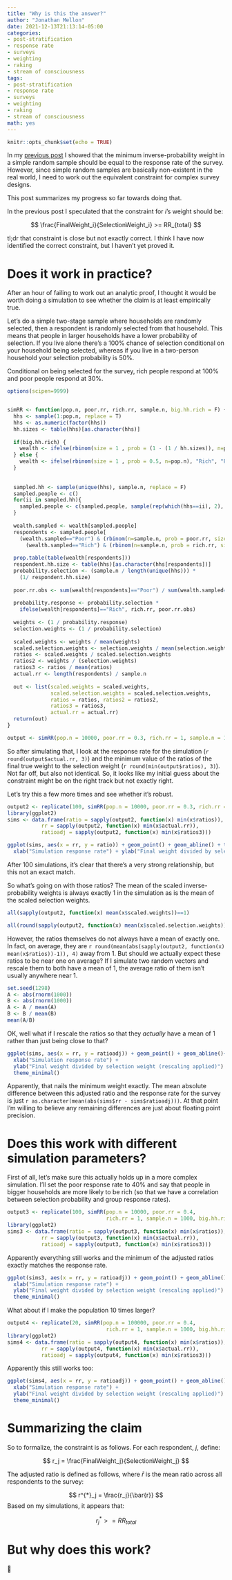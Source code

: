 ```yaml
---
title: "Why is this the answer?"
author: "Jonathan Mellon"
date: 2021-12-13T21:13:14-05:00
categories:
- post-stratification
- response rate
- surveys
- weighting
- raking
- stream of consciousness
tags:
- post-stratification
- response rate
- surveys
- weighting
- raking
- stream of consciousness
math: yes
---
```


```r
knitr::opts_chunk$set(echo = TRUE)
```

In my [previous post](https://www.filedrawer.blog/post/minimum-post-strat-weight-is-response-rate/) I showed that the minimum inverse-probability weight in a simple random sample should be equal to the response rate of the survey. However, since simple random samples are basically non-existent in the real world, I need to work out the equivalent constraint for complex survey designs.

This post summarizes my progress so far towards doing that. 

In the previous post I speculated that the constraint for $i$'s weight should be:

$$
\frac{FinalWeight_i}{SelectionWeight_i} >= RR_{total}
$$

tl;dr that constraint is close but not exactly correct. I think I have now identified the correct constraint, but I haven't yet proved it. 

# Does it work in practice?

After an hour of failing to work out an analytic proof, I thought it would be worth doing a simulation to see whether the claim is at least empirically true.

Let's do a simple two-stage sample where households are randomly selected, then a respondent is randomly selected from that household.  This means that people in larger households have a lower probability of selection. If you live alone there's a 100% chance of selection conditional on your household being selected, whereas if you live in a two-person household your selection probability is 50%.

Conditional on being selected for the survey, rich people respond at 100% and poor people respond at 30%. 

```r
options(scipen=9999)


simRR <- function(pop.n, poor.rr, rich.rr, sample.n, big.hh.rich = F) {
  hhs <- sample(1:pop.n, replace = T)
  hhs <- as.numeric(factor(hhs))
  hh.sizes <- table(hhs)[as.character(hhs)]
  
  if(big.hh.rich) {
    wealth <- ifelse(rbinom(size = 1 , prob = (1 - (1 / hh.sizes)), n=pop.n), "Rich", "Poor")
  } else {
    wealth <- ifelse(rbinom(size = 1 , prob = 0.5, n=pop.n), "Rich", "Poor")
  }
  
  
  sampled.hh <- sample(unique(hhs), sample.n, replace = F)
  sampled.people <- c()
  for(ii in sampled.hh){
    sampled.people <- c(sampled.people, sample(rep(which(hhs==ii), 2), 1))
  }
  
  wealth.sampled <- wealth[sampled.people]
  respondents <- sampled.people[
    (wealth.sampled=="Poor") & (rbinom(n=sample.n, prob = poor.rr, size = 1)==1) | 
      (wealth.sampled=="Rich") & (rbinom(n=sample.n, prob = rich.rr, size = 1)==1)]
  
  prop.table(table(wealth[respondents]))
  respondent.hh.size <- table(hhs)[as.character(hhs[respondents])]
  probability.selection <- (sample.n / length(unique(hhs))) * 
    (1/ respondent.hh.size)
  
  poor.rr.obs <- sum(wealth[respondents]=="Poor") / sum(wealth.sampled=="Poor")
  
  probability.response <- probability.selection * 
    ifelse(wealth[respondents]=="Rich", rich.rr, poor.rr.obs)
  
  weights <- (1 / probability.response)
  selection.weights <- (1 / probability.selection)
  
  scaled.weights <- weights / mean(weights)
  scaled.selection.weights <- selection.weights / mean(selection.weights)
  ratios <- scaled.weights / scaled.selection.weights
  ratios2 <- weights / (selection.weights) 
  ratios3 <- ratios / mean(ratios)
  actual.rr <- length(respondents) / sample.n
  
  out <- list(scaled.weights = scaled.weights, 
              scaled.selection.weights = scaled.selection.weights, 
              ratios = ratios, ratios2 = ratios2,
              ratios3 = ratios3,
              actual.rr = actual.rr)
  return(out)
}

output <- simRR(pop.n = 10000, poor.rr = 0.3, rich.rr = 1, sample.n = 1000, big.hh.rich = F)
```

So after simulating that, I look at the response rate for the simulation (`r round(output$actual.rr, 3)`) and the minimum value of the ratios of the final true weight to the selection weight (`r round(min(output$ratios), 3)`). Not far off, but also not identical. So, it looks like my initial guess about the constraint might be on the right track but not exactly right. 

Let's try this a few more times and see whether it's robust. 

```r
output2 <- replicate(100, simRR(pop.n = 10000, poor.rr = 0.3, rich.rr = 1, sample.n = 1000, big.hh.rich = F), simplify = F)
library(ggplot2)
sims <- data.frame(ratio = sapply(output2, function(x) min(x$ratios)), 
           rr = sapply(output2, function(x) min(x$actual.rr)),
           ratioadj = sapply(output2, function(x) min(x$ratios3)))

ggplot(sims, aes(x = rr, y = ratio)) + geom_point() + geom_abline() + theme_minimal()+ 
  xlab("Simulation response rate") + ylab("Final weight divided by selection weight")

```

After 100 simulations, it's clear that there's a very strong relationship, but this not an exact match.

So what's going on with those ratios? The mean of the scaled inverse-probability weights is always exactly 1 in the simulation as is the mean of the scaled selection weights.

```r
all(sapply(output2, function(x) mean(x$scaled.weights))==1)
```

```r
all(round(sapply(output2, function(x) mean(x$scaled.selection.weights)), 10)==1)
```

However, the ratios themselves do not always have a mean of exactly one. In fact, on average, they are `r round(mean(abs(sapply(output2, function(x) mean(x$ratios))-1)), 4)` away from 1. But should we actually expect these ratios to be near one on average? If I simulate two random vectors and rescale them to both have a mean of 1, the average ratio of them isn't usually anywhere near 1.

```r
set.seed(1298)
A <- abs(rnorm(1000))
B <- abs(rnorm(1000))
A <- A / mean(A)
B <- B / mean(B)
mean(A/B)
```

OK, well what if I rescale the ratios so that they *actually* have a mean of 1 rather than just being close to that? 

```r
ggplot(sims, aes(x = rr, y = ratioadj)) + geom_point() + geom_abline()+ 
  xlab("Simulation response rate") + 
  ylab("Final weight divided by selection weight (rescaling applied)") + 
  theme_minimal()
```

Apparently, that nails the minimum weight exactly. The mean absolute difference between this adjusted ratio and the response rate for the survey is just `r as.character(mean(abs(sims$rr - sims$ratioadj)))`. At that point I'm willing to believe any remaining differences are just about floating point precision.

# Does this work with different simulation parameters?

First of all, let's make sure this actually holds up in a more complex simulation. I'll set the poor response rate to 40% and say that people in bigger households are more likely to be rich (so that we have a correlation between selection probability and group response rates). 

```r
output3 <- replicate(100, simRR(pop.n = 10000, poor.rr = 0.4, 
                                rich.rr = 1, sample.n = 1000, big.hh.rich = T), simplify = F)
library(ggplot2)
sims3 <- data.frame(ratio = sapply(output3, function(x) min(x$ratios)), 
           rr = sapply(output3, function(x) min(x$actual.rr)),
           ratioadj = sapply(output3, function(x) min(x$ratios3)))
```

Apparently everything still works and the minimum of the adjusted ratios exactly matches the response rate. 

```r
ggplot(sims3, aes(x = rr, y = ratioadj)) + geom_point() + geom_abline()+ 
  xlab("Simulation response rate") + 
  ylab("Final weight divided by selection weight (rescaling applied)") + 
  theme_minimal()
```

What about if I make the population 10 times larger? 

```r
output4 <- replicate(20, simRR(pop.n = 100000, poor.rr = 0.4, 
                                rich.rr = 1, sample.n = 1000, big.hh.rich = T), simplify = F)
library(ggplot2)
sims4 <- data.frame(ratio = sapply(output4, function(x) min(x$ratios)), 
           rr = sapply(output4, function(x) min(x$actual.rr)),
           ratioadj = sapply(output4, function(x) min(x$ratios3)))
```

Apparently this still works too:

```r
ggplot(sims4, aes(x = rr, y = ratioadj)) + geom_point() + geom_abline()+ 
  xlab("Simulation response rate") + 
  ylab("Final weight divided by selection weight (rescaling applied)") + 
  theme_minimal()
```

# Summarizing the claim

So to formalize, the constraint is as follows. For each respondent, $j$, define:

$$
r_j = \frac{FinalWeight_j}{SelectionWeight_j}
$$

The adjusted ratio is defined as follows, where $\bar{r}$ is the mean ratio across all respondents to the survey:

$$
r^{*}_j = \frac{r_j}{\bar{r}}
$$
Based on my simulations, it appears that:

$$
r^{*}_{j}>= RR_{total}
$$

# But why does this work?

🤷

